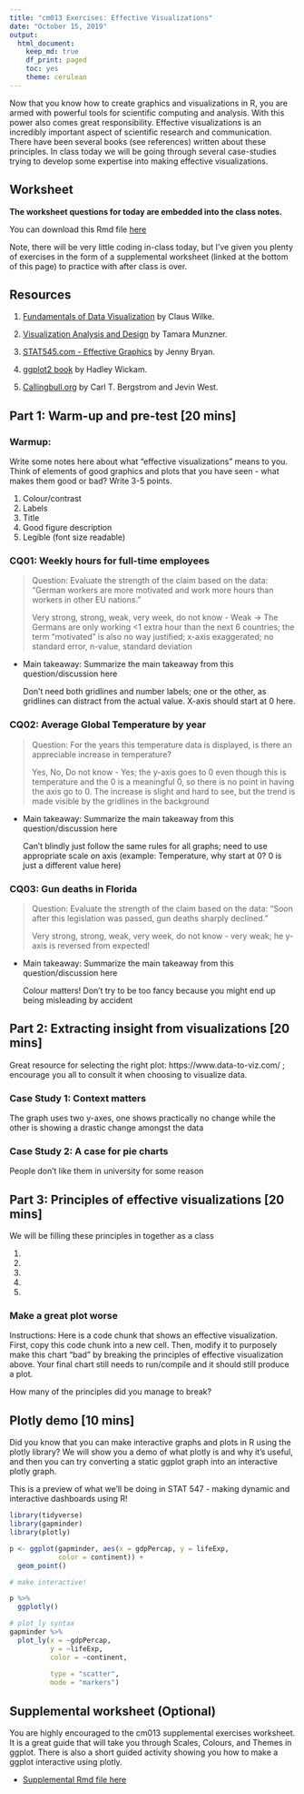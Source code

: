 ```yaml
---
title: "cm013 Exercises: Effective Visualizations"
date: "October 15, 2019"
output: 
  html_document:
    keep_md: true
    df_print: paged
    toc: yes
    theme: cerulean
---
```


Now that you know how to create graphics and visualizations in R, you are armed with powerful tools for scientific computing and analysis. With this power also comes great responsibility. Effective visualizations is an incredibly important aspect of scientific research and communication. There have been several books (see references) written about these principles. In class today we will be going through several case-studies trying to develop some expertise into making effective visualizations. 

## Worksheet

**The worksheet questions for today are embedded into the class notes.**

You can download this Rmd file [here](https://github.com/STAT545-UBC/Classroom/blob/master/cm013.Rmd)

Note, there will be very little coding in-class today, but I've given you plenty of exercises in the form of a supplemental worksheet (linked at the bottom of this page) to practice with after class is over.

## Resources

1. [Fundamentals of Data Visualization](https://serialmentor.com/dataviz/introduction.html) by Claus Wilke.

1. [Visualization Analysis and Design](https://www-taylorfrancis-com.ezproxy.library.ubc.ca/books/9780429088902) by Tamara Munzner.

1. [STAT545.com - Effective Graphics](https://stat545.com/effective-graphs.html) by Jenny Bryan.

1. [ggplot2 book](https://ggplot2-book.org) by Hadley Wickam.

1. [Callingbull.org](https://callingbull.org/tools.html) by Carl T. Bergstrom and Jevin West.

## Part 1: Warm-up and pre-test [20 mins]

### Warmup:

Write some notes here about what "effective visualizations" means to you. Think of elements of good graphics and plots that you have seen - what makes them good or bad? Write 3-5 points.

1. Colour/contrast
2. Labels
3. Title
4. Good figure description
5. Legible (font size readable)

### CQ01: Weekly hours for full-time employees

> Question: Evaluate the strength of the claim based on the data: "German workers are more motivated and work more hours than workers in other EU nations."
>
> Very strong, strong, weak, very week, do not know
- Weak -> The Germans are only working <1 extra hour than the next 6 countries; the term "motivated" is also no way justified; x-axis exaggerated; no standard error, n-value, standard deviation

- Main takeaway: Summarize the main takeaway from this question/discussion here

  Don't need both gridlines and number labels; one or the other, as gridlines can distract from the actual value. X-axis should start at 0 here.

### CQ02: Average Global Temperature by year

> Question: For the years this temperature data is displayed, is there an appreciable increase in temperature?
> 
> Yes, No, Do not know
- Yes; the y-axis goes to 0 even though this is temperature and the 0 is a meaningful 0, so there is no point in having the axis go to 0. The increase is slight and hard to see, but the trend is made visible by the gridlines in the background

- Main takeaway: Summarize the main takeaway from this question/discussion here

  Can't blindly just follow the same rules for all graphs; need to use appropriate scale on axis (example: Temperature, why start at 0? 0 is just a different value here)

### CQ03: Gun deaths in Florida

> Question: Evaluate the strength of the claim based on the data: “Soon after this legislation was passed, gun deaths sharply declined."
>
> Very strong, strong, weak, very week, do not know
- very weak; he y-axis is reversed from expected! 

- Main takeaway: Summarize the main takeaway from this question/discussion here

  Colour matters! Don't try to be too fancy because you might end up being misleading  by accident

## Part 2: Extracting insight from visualizations  [20 mins]

Great resource for selecting the right plot: https://www.data-to-viz.com/ ; encourage you all to consult it when choosing to visualize data.

### Case Study 1: Context matters

The graph uses two y-axes, one shows practically no change while the other is showing a drastic change amongst the data

### Case Study 2: A case for pie charts

People don't like them in university for some reason

## Part 3: Principles of effective visualizations [20 mins]

We will be filling these principles in together as a class

1. 
2. 
3. 
4. 
5. 

### Make a great plot worse

Instructions: Here is a code chunk that shows an effective visualization. First, copy this code chunk into a new cell. Then, modify it to purposely make this chart "bad" by breaking the principles of effective visualization above. Your final chart still needs to run/compile and it should still produce a plot. 

How many of the principles did you manage to break?

## Plotly demo [10 mins]

Did you know that you can make interactive graphs and plots in R using the plotly library? We will show you a demo of what plotly is and why it's useful, and then you can try converting a static ggplot graph into an interactive plotly graph.

This is a preview of what we'll be doing in STAT 547 - making dynamic and interactive dashboards using R!

```r
library(tidyverse)
library(gapminder)
library(plotly)
```

```r
p <- ggplot(gapminder, aes(x = gdpPercap, y = lifeExp,
            color = continent)) +
  geom_point()

# make interactive!

p %>%
  ggplotly()

# plot_ly syntax
gapminder %>%
  plot_ly(x = ~gdpPercap,
          y = ~lifeExp,
          color = ~continent,
          
          type = "scatter",
          mode = "markers")
```


## Supplemental worksheet (Optional)

You are highly encouraged to the cm013 supplemental exercises worksheet. It is a great guide that will take you through Scales, Colours, and Themes in ggplot. There is also a short guided activity showing you how to make a ggplot interactive using plotly.

- [Supplemental Rmd file here](https://github.com/STAT545-UBC/Classroom/blob/master/tutorials/cm013-supplemental.Rmd)